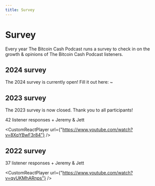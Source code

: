 ```yaml
---
title: Survey
---
```



# Survey

Every year The Bitcoin Cash Podcast runs a survey to check in on the growth & opinions of The Bitcoin Cash Podcast listeners.

## 2024 survey

The 2024 survey is currently open! Fill it out here: ~

## 2023 survey

The 2023 survey is now closed. Thank you to all participants!

42 listener responses + Jeremy & Jett

<CustomReactPlayer
  url={"https://www.youtube.com/watch?v=8XqYBwF3r84"} />


## 2022 survey

37 listener responses + Jeremy & Jett

<CustomReactPlayer
  url={"https://www.youtube.com/watch?v=qyUKMhARnps"} />
